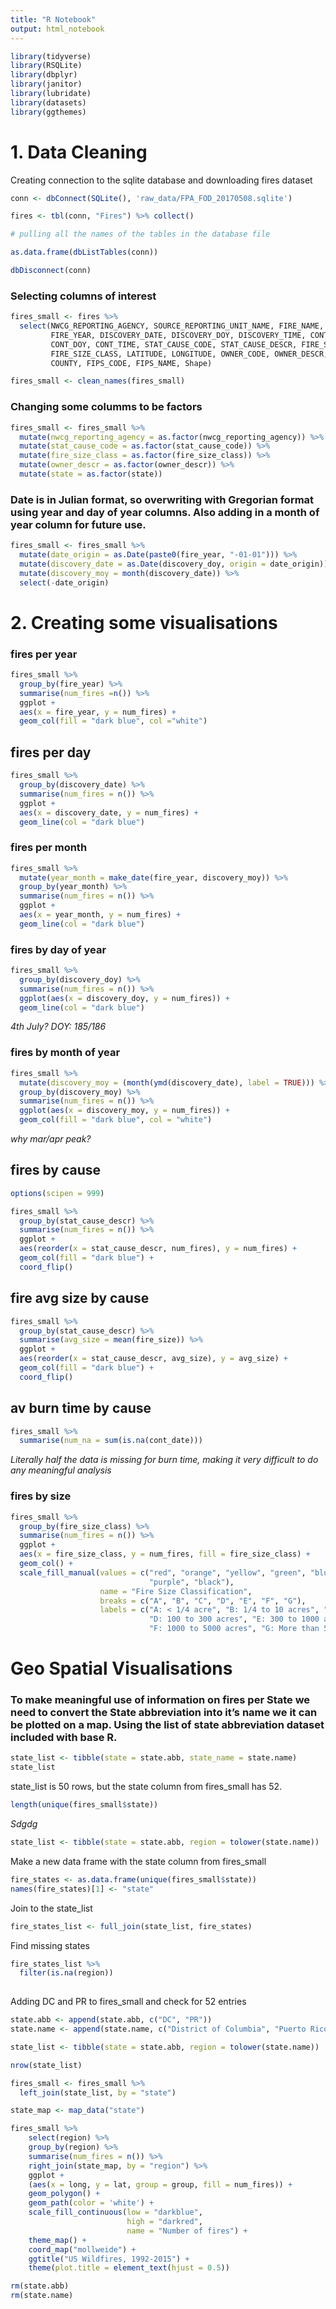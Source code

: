 ```yaml
---
title: "R Notebook"
output: html_notebook
---
```


```r
library(tidyverse)
library(RSQLite)
library(dbplyr)
library(janitor)
library(lubridate)
library(datasets)
library(ggthemes)
```


# 1.  Data Cleaning


Creating connection to the sqlite database and downloading fires dataset

```r
conn <- dbConnect(SQLite(), 'raw_data/FPA_FOD_20170508.sqlite')

fires <- tbl(conn, "Fires") %>% collect()
```

```r
# pulling all the names of the tables in the database file

as.data.frame(dbListTables(conn))
```

```r
dbDisconnect(conn)
```


### Selecting columns of interest

```r
fires_small <- fires %>%
  select(NWCG_REPORTING_AGENCY, SOURCE_REPORTING_UNIT_NAME, FIRE_NAME,
         FIRE_YEAR, DISCOVERY_DATE, DISCOVERY_DOY, DISCOVERY_TIME, CONT_DATE,
         CONT_DOY, CONT_TIME, STAT_CAUSE_CODE, STAT_CAUSE_DESCR, FIRE_SIZE, 
         FIRE_SIZE_CLASS, LATITUDE, LONGITUDE, OWNER_CODE, OWNER_DESCR, STATE, 
         COUNTY, FIPS_CODE, FIPS_NAME, Shape)

fires_small <- clean_names(fires_small)
```


### Changing some columms to be factors

```r
fires_small <- fires_small %>%
  mutate(nwcg_reporting_agency = as.factor(nwcg_reporting_agency)) %>%
  mutate(stat_cause_code = as.factor(stat_cause_code)) %>%
  mutate(fire_size_class = as.factor(fire_size_class)) %>%
  mutate(owner_descr = as.factor(owner_descr)) %>%
  mutate(state = as.factor(state)) 
```


### Date is in Julian format, so overwriting with Gregorian format using year and day of year columns.  Also adding in a month of year column for future use.

```r
fires_small <- fires_small %>%
  mutate(date_origin = as.Date(paste0(fire_year, "-01-01"))) %>%
  mutate(discovery_date = as.Date(discovery_doy, origin = date_origin)) %>%
  mutate(discovery_moy = month(discovery_date)) %>%
  select(-date_origin)
```





# 2. Creating some visualisations


### fires per year

```r
fires_small %>%
  group_by(fire_year) %>%
  summarise(num_fires =n()) %>%
  ggplot +
  aes(x = fire_year, y = num_fires) +
  geom_col(fill = "dark blue", col ="white")
```


## fires per day

```r
fires_small %>%
  group_by(discovery_date) %>%
  summarise(num_fires = n()) %>%
  ggplot +
  aes(x = discovery_date, y = num_fires) +
  geom_line(col = "dark blue")

```


### fires per month

```r
fires_small %>%
  mutate(year_month = make_date(fire_year, discovery_moy)) %>%
  group_by(year_month) %>%
  summarise(num_fires = n()) %>%
  ggplot +
  aes(x = year_month, y = num_fires) +
  geom_line(col = "dark blue")
```


### fires by day of year


```r
fires_small %>%
  group_by(discovery_doy) %>%
  summarise(num_fires = n()) %>%
  ggplot(aes(x = discovery_doy, y = num_fires)) +
  geom_line(col = "dark blue")
```

*4th July? DOY: 185/186*


### fires by month of year

```r
fires_small %>%
  mutate(discovery_moy = (month(ymd(discovery_date), label = TRUE))) %>%
  group_by(discovery_moy) %>%
  summarise(num_fires = n()) %>%
  ggplot(aes(x = discovery_moy, y = num_fires)) +
  geom_col(fill = "dark blue", col = "white")
```

*why mar/apr peak?*




## fires by cause

```r
options(scipen = 999)

fires_small %>%
  group_by(stat_cause_descr) %>%
  summarise(num_fires = n()) %>%
  ggplot +
  aes(reorder(x = stat_cause_descr, num_fires), y = num_fires) +
  geom_col(fill = "dark blue") + 
  coord_flip() 
```


## fire avg size by cause

```r
fires_small %>%
  group_by(stat_cause_descr) %>%
  summarise(avg_size = mean(fire_size)) %>%
  ggplot +
  aes(reorder(x = stat_cause_descr, avg_size), y = avg_size) +
  geom_col(fill = "dark blue") + 
  coord_flip()
```


## av burn time by cause

```r
fires_small %>%
  summarise(num_na = sum(is.na(cont_date)))
```
*Literally half the data is missing for burn time, making it very difficult to do any meaningful analysis*



### fires by size


```r
fires_small %>%
  group_by(fire_size_class) %>%
  summarise(num_fires = n()) %>%
  ggplot +
  aes(x = fire_size_class, y = num_fires, fill = fire_size_class) +
  geom_col() +
  scale_fill_manual(values = c("red", "orange", "yellow", "green", "blue", 
                               "purple", "black"),
                    name = "Fire Size Classification",
                    breaks = c("A", "B", "C", "D", "E", "F", "G"),
                    labels = c("A: < 1/4 acre", "B: 1/4 to 10 acres", "C: 10 to 100 acres",
                               "D: 100 to 300 acres", "E: 300 to 1000 acres",
                               "F: 1000 to 5000 acres", "G: More than 5000 acres"))

```


# Geo Spatial Visualisations 





### To make meaningful use of information on fires per State we need to convert the State abbreviation into it's name we it can be plotted on a map.  Using the list of state abbreviation dataset included with base R.


```r
state_list <- tibble(state = state.abb, state_name = state.name)
state_list
```

state_list is 50 rows, but the state column from fires_small has 52.

```r
length(unique(fires_small$state))
```


*Sdgdg*

```r
state_list <- tibble(state = state.abb, region = tolower(state.name))
```



Make a new data frame with the state column from fires_small

```r
fire_states <- as.data.frame(unique(fires_small$state))
names(fire_states)[1] <- "state"
```

Join to the state_list

```r
fire_states_list <- full_join(state_list, fire_states)
```

Find missing states

```r
fire_states_list %>%
  filter(is.na(region))
  
```

Adding DC and PR to fires_small and check for 52 entries

```r
state.abb <- append(state.abb, c("DC", "PR"))
state.name <- append(state.name, c("District of Columbia", "Puerto Rico"))

state_list <- tibble(state = state.abb, region = tolower(state.name))

nrow(state_list)
```


```r
fires_small <- fires_small %>%
  left_join(state_list, by = "state")
```


```r
state_map <- map_data("state")
```


```r
fires_small %>% 
    select(region) %>%
    group_by(region) %>%
    summarise(num_fires = n()) %>%
    right_join(state_map, by = "region") %>%
    ggplot +
    (aes(x = long, y = lat, group = group, fill = num_fires)) + 
    geom_polygon() + 
    geom_path(color = 'white') + 
    scale_fill_continuous(low = "darkblue", 
                          high = "darkred",
                          name = "Number of fires") + 
    theme_map() + 
    coord_map("mollweide") + 
    ggtitle("US Wildfires, 1992-2015") + 
    theme(plot.title = element_text(hjust = 0.5))
```




```r
rm(state.abb)
rm(state.name)
```

